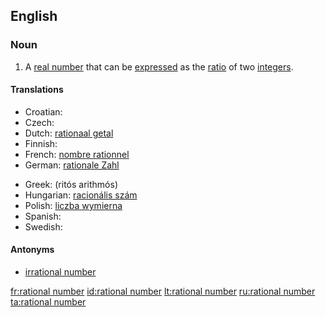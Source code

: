 ==English==

===Noun===
{{en-noun|sg=[[rational]] [[number]]}}

# {{mathematics}} A [[real number]] that can be [[express]]ed as the [[ratio]] of two [[integer]]s.

====Translations====
{{trans-top|quotient of integers}}
* Croatian: {{t-|hr|racionalni broj|m}}
* Czech: {{t-|cs|racionální číslo|n}}
* Dutch: [[rationaal getal]] {{n}}
* Finnish: {{t+|fi|rationaaliluku}}
* French: [[nombre rationnel]] {{m}}
* German: [[rationale Zahl]] {{f}}
{{trans-mid}}
* Greek: {{t|el|ρητός αριθμός|m|sc=Grek}} (ritós arithmós)
* Hungarian: [[racionális szám]]
* Polish: [[liczba wymierna]] {{f}}
* Spanish: {{t+|es|número racional|m}}
* Swedish: {{t+|sv|rationellt tal}}
{{trans-bottom}}

====Antonyms====
*[[irrational number]]

[[fr:rational number]]
[[id:rational number]]
[[lt:rational number]]
[[ru:rational number]]
[[ta:rational number]]
